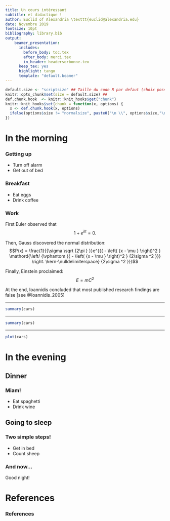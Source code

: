 ```yaml
---
title: Un cours intéressant
subtitle: et didactique !
author: Euclid of Alexandria \texttt{euclid@alexandria.edu}
date: Novembre 2019
fontsize: 10pt
bibliography: library.bib
output:
    beamer_presentation: 
      includes:
        before_body: toc.tex
        after_body: merci.tex
        in_header: headersorbonne.tex
      keep_tex: yes
      highlight: tango
      template: "default.beamer"
---
```


```r
default.size <- "scriptsize" ## Taille du code R par defaut (choix possible : "normalsize", "tiny", "scriptsize", 'footnotesize", "small", "large", "Large", "LARGE", "huge", "Huge"). Ne pas modifier ce qu'il y a ci-dessous !
knitr::opts_chunk$set(size = default.size) ## 
def.chunk.hook  <- knitr::knit_hooks$get("chunk")
knitr::knit_hooks$set(chunk = function(x, options) {
  x <- def.chunk.hook(x, options)
  ifelse(options$size != "normalsize", paste0("\n \\", options$size,"\n\n", x, "\n\n \\normalsize"), x)
})
```

# In the morning

### Getting up

- Turn off alarm
- Get out of bed

### Breakfast

- Eat eggs
- Drink coffee

### Work

First Euler observed that
$$1 + e^{i \pi} = 0.$$

Then, Gauss discovered the normal distribution:
$$P(x) = \frac{1}{{\sigma \sqrt {2\pi } }}e^{{{ - \left( {x - \mu } \right)^2 } \mathord{\left/ {\vphantom {{ - \left( {x - \mu } \right)^2 } {2\sigma ^2 }}} \right. \kern-\nulldelimiterspace} {2\sigma ^2 }}}$$

Finally, Einstein proclaimed: 
$$E = m C^2$$

At the end, Ioannidis concluded that most published research findings are false [see @Ioannidis_2005]

---


```r
summary(cars)
```

---

```r
summary(cars)
```

---

```r
plot(cars)
```

# In the evening

## Dinner

### Miam!

- Eat spaghetti
- Drink wine

## Going to sleep

### Two simple steps!

- Get in bed
- Count sheep

::: {.alertblock}
### And now...
Good night!
:::

# References

### References
